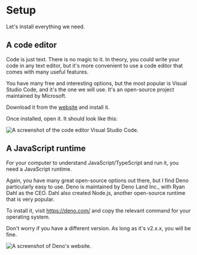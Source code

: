 # Setup

Let's install everything we need.

## A code editor

Code is just text. There is no magic to it. In theory, you could write your code in any text editor, but it's more convenient to use a code editor that comes with many useful features.

You have many free and interesting options, but the most popular is Visual Studio Code, and it's the one we will use. It's an open-source project maintained by Microsoft.

Download it from the [website](https://code.visualstudio.com/) and install it.

Once installed, open it. It should look like this:

![A screenshot of the code editor Visual Studio Code.](/assets/first-steps/vscode.png)

## A JavaScript runtime

For your computer to understand JavaScript/TypeScript and run it, you need a JavaScript runtime.

Again, you have many great open-source options out there, but I find Deno particularly easy to use. Deno is maintained by Deno Land Inc., with Ryan Dahl as the CEO. Dahl also created Node.js, another open-source runtime that is very popular.

To install it, visit https://deno.com/ and copy the relevant command for your operating system.

Don't worry if you have a different version. As long as it's v2.x.x, you will be fine.

![A screenshot of Deno's website.](/assets/first-steps/deno.png)
